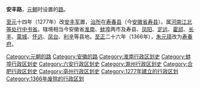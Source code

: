 {{expand|time=2010-08-04T13:24:11+00:00}}
{{unreferenced|time=2010-08-04T13:24:11+00:00}}
'''安丰路'''，[[元朝|元朝]]时设置的[[路_(行政区划)|路]]。

[[至元_(忽必烈)|至元]]十四年（1277年）改[[安丰军|安丰军]]置，[[治所|治所]]在[[寿春县|寿春县]]（今[[安徽省|安徽省]][[寿县|寿县]]）。属[[河南江北等处行中书省|河南江北等处行中书省]]。辖境相当今安徽省[[淮南市|淮南]]、[[蚌埠市|蚌埠]]两市及寿县、[[凤阳县|凤阳]]、[[定远县|定远]]、[[霍邱县|霍邱]]、[[长丰县|长丰]]、[[蒙城县|蒙城]]、[[怀远县|怀远]]、[[凤台县|凤台]]、[[利辛县|利辛]]等县地。[[至正|至正]]二十六年（1366年），[[朱元璋|朱元璋]]改为[[寿春府|寿春府]]。 

{{元朝行政区划|nocat}}
{{元朝行政区划小作品}}
{{DEFAULTSORT:A}}
[[Category:元朝的路|Category:元朝的路]]
[[Category:安徽的路|Category:安徽的路]]
[[Category:淮南行政区划史|Category:淮南行政区划史]]
[[Category:蚌埠行政区划史|Category:蚌埠行政区划史]]
[[Category:六安行政区划史|Category:六安行政区划史]]
[[Category:滁州行政区划史|Category:滁州行政区划史]]
[[Category:合肥行政区划史|Category:合肥行政区划史]]
[[Category:亳州行政区划史|Category:亳州行政区划史]]
[[Category:1277年建立的行政区划|Category:1277年建立的行政区划]]
[[Category:1366年废除的行政区划|Category:1366年废除的行政区划]]